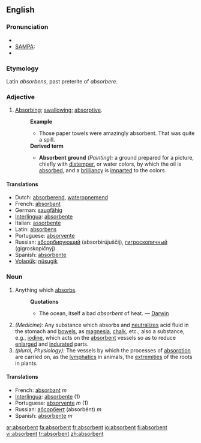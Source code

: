 ==English==
===Pronunciation===
*{{IPA|/əbs"ɔː(r)bənt/}}
*[[w:SAMPA|SAMPA]]: {{IPAchar|/@bs'O:(r)b@nt/}}
*{{audio|en-us-absorbent.ogg|Audio (US)}}


===Etymology===
Latin ''absorbens'', past preterite of ''absorbere''.

===Adjective===
#[[Absorbing]]; [[swallowing]]; [[absorptive]].
#:'''Example'''
#:*Those paper towels were amazingly absorbent. That was quite a spill.
#:'''Derived term'''
#:*'''Absorbent ground''' ''(Painting):'' a ground prepared for a picture, chiefly with [[distemper]], or water colors, by which the oil is [[absorbed]], and a [[brilliancy]] is [[imparted]] to the colors.

====Translations====
*Dutch: [[absorberend]], [[wateropnemend]]
*French: [[absorbant]]
*German: [[saugfähig]]
*[[Interlingua]]: [[absorbente]]
*Italian: [[assorbente]]
*Latin: [[absorbens]]
*Portuguese: [[absorvente]]
*Russian: [[абсорбирующий]] (absorbirújuščij), [[гигроскопичный]] (gigroskopíčnyj)
*Spanish: [[absorbente]]
*[[Volapük]]: [[nüsugik]]

===Noun===
#Anything which [[absorbs]].
#:'''Quotations'''
#:*The ocean, itself a bad ''absorbent'' of heat. — [[Darwin]]
#''(Medicine):'' Any substance which absorbs and [[neutralizes]] acid fluid in the stomach and [[bowels]], as [[magnesia]], [[chalk]], etc.; also a substance, e.g., [[iodine]], which acts on the [[absorbent]] vessels so as to reduce [[enlarged]] and [[indurated]] parts.
#''(plural, Physiology):'' The vessels by which the processes of [[absorption]] are carried on, as the [[lymphatics]] in animals, the [[extremities]] of the roots in plants.

====Translations====
*French: [[absorbant]] ''m''
*[[Interlingua]]: [[absorbente]] (1)
*Portuguese: [[absorvente]] ''m'' (1)
*Russian: [[абсорбент]] (absorbént) ''m''
*Spanish: [[absorbente]] ''m''

[[ar:absorbent]]
[[fa:absorbent]]
[[fr:absorbent]]
[[io:absorbent]]
[[fi:absorbent]]
[[vi:absorbent]]
[[tr:absorbent]]
[[zh:absorbent]]